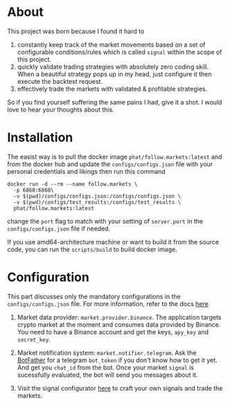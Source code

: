 # About

This project was born because I found it hard to
1. constantly keep track of the market movements based on a set of configurable conditions/rules which is called `signal` within the scope of this project.
2. quickly validate trading strategies with absolutely zero coding skill. When a beautiful strategy pops up in my head, just configure it then execute the backtest request.
3. effectively trade the markets with validated & profitable strategies. 

So if you find yourself suffering the same pains I had, give it a shot. I would love to hear your thoughts about this.

# Installation

The easist way is to pull the docker image `phat/follow.markets:latest` and from the docker hub and update the `configs/configs.json`  file with your personal credentials and likings then run this command 

```
docker run -d --rm --name follow.markets \
  -p 6868:6868\
  -v $(pwd)/configs/configs.json:/configs/configs.json \
  -v $(pwd)/configs/test_results:/configs/test_results \
  phat/follow.markets:latest
```

change the `port` flag to match with your setting of `server.port` in the `configs/configs.json` file if needed.

If you use amd64-architecture machine or want to build it from the source code, you can run the `scripts/build` to build docker image.

# Configuration

This part discusses only the mandatory configurations in the `configs/configs.json` file. For more information, refer to the docs [here](https://docs.follow.markets)

1. Market data provider: `market.provider.binance`. The application targets crypto market at the moment and consumes data provided by Binance. You need to have a Binance account and get the keys, `apy_key` and `secret_key`. 

2. Market notification system: `market.notifier.telegram`. Ask the [BotFather](https://core.telegram.org/bots) for a telegram `bot_token` if you don't know how to get it yet. And get you `chat_id` from the bot. Once your market `signal` is sucessfully evaluated, the bot will send you messages about it.

3. Visit the signal configurator [here](https://follow.markets) to craft your own signals and trade the markets.

